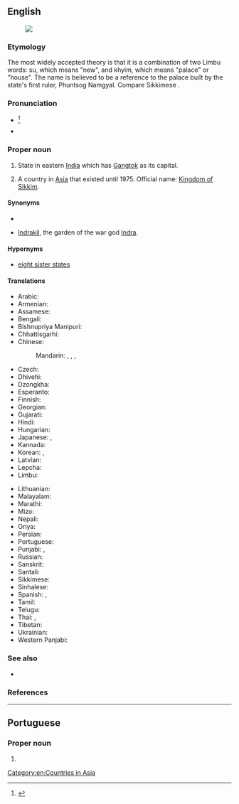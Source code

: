 ==English==
{{wikipedia}}
[[Image:Sikkim in India (disputed hatched).svg|thumb|]]

===Etymology===
The most widely accepted theory is that it is a combination of two Limbu words: su, which means "new", and khyim, which means "palace" or "house". The name is believed to be a reference to the palace built by the state's first ruler, Phuntsog Namgyal. Compare Sikkimese {{m|sip|སུ་ཁྱིམ}}.

===Pronunciation===
* {{IPA|/ˈsɪkɪm/|lang=en}}<ref>{{R:Dictionary.com}}</ref>
* {{audio|Lif-Sikkim.ogg|Audio (in the Limbu language)|lang=en}}

===Proper noun===
{{en-proper noun}}

# {{senseid|en|Q1505}}State in eastern [[India]] which has [[Gangtok]] as its capital.
# {{senseid|en|Q3960459}}{{lb|en|historical}} A country in [[Asia]] that existed until 1975. Official name: [[Kingdom of Sikkim]].

====Synonyms====
* {{l|en|Kingdom of Sikkim}}
* {{q|historic}} [[Indrakil]], the garden of the war god [[Indra]].

====Hypernyms====
* [[eight sister states]]

====Translations====
{{trans-top|id=Q1505|state in eastern India which has Gangtok as its capital}}
* Arabic: {{t|ar|سِيكِيم|m|tr=sikīm}}
* Armenian: {{t|hy|Սիկկիմ}}
* Assamese: {{t|as|ছিক্কিম|sc=Beng}}
* Bengali: {{t|bn|সিক্কিম|tr=sikkim|sc=Beng}}
* Bishnupriya Manipuri: {{t|bpy|সিকিম}}
* Chhattisgarhi: {{t-needed|hne}}
* Chinese:
*: Mandarin: {{t+|cmn|錫金|sc=Hani}}, {{t+|cmn|锡金|tr=Xī​jīn​|sc=Hani}}, {{t|cmn|錫金邦|sc=Hani}}, {{t|cmn|锡金邦|tr=Xī​jīn-bāng|sc=Hani}}
* Czech: {{t+|cs|Sikkim|m}}
* Dhivehi: {{t|dv|ސިއްކީމް}}
* Dzongkha: {{t-needed|dz}}
* Esperanto: {{t|eo|Sikimo}}
* Finnish: {{t|fi|Sikkim}}
* Georgian: {{t|ka|სიკიმი}}
* Gujarati: {{t|gu|સિક્કિમ|tr=sikkim|sc=Gujr}}
* Hindi: {{t+|hi|सिक्किम|tr=sikkim}}
* Hungarian: {{t+|hu|Szikkim}}
* Japanese: {{t|ja|シッキム州|tr=Sikkimu-shū}}, {{t|ja|シッキム|tr=Sikkimu}}
* Kannada: {{t+|kn|ಸಿಕ್ಕಿಂ|sc=Knda}}
* Korean: {{t+|ko|시킴 주|tr=Sikim ju}}, {{t|ko|시킴|tr=Sikim}}
* Latvian: {{t|lv|Sikima}}
* Lepcha: {{t-needed|lep}}
* Limbu: {{t-needed|lif}}
{{trans-mid}}
* Lithuanian: {{t|lt|Sikimas}}
* Malayalam: {{t|ml|സിക്കിം|sc=Mlym}}
* Marathi: {{t|mr|सिक्किम|tr=sikkim|sc=Deva}}
* Mizo: {{t-needed|lus}}
* Nepali: {{t+|ne|सिक्किम|sc=Deva}}
* Oriya: {{t|or|ସିକିମ|tr=sikim|sc=Orya}}
* Persian: {{t|fa|سیکیم|tr=Sikim|sc=fa-Arab}}
* Portuguese: {{t|pt|Sikkim|m}}
* Punjabi: {{t|pa|ਸਿੱਕਮ|tr=sikkam|sc=Guru}}, {{t|pa|ਸਿਕਿਮ|tr=sikim|sc=Guru}}
* Russian: {{t|ru|Сикки́м|m}}
* Sanskrit: {{t|sa|सिक्किम}}
* Santali: {{t-needed|sat}}
* Sikkimese: {{t|sip|སུ་ཁྱིམ}}
* Sinhalese: {{t|si|සිකිම්}}
* Spanish: {{t|es|Sikkim}}, {{t|es|Sikín}}
* Tamil: {{t|ta|சிக்கிம்}}
* Telugu: {{t+|te|సిక్కిం}}
* Thai: {{t|th|รัฐสิกขิม|tr=rát sìk-kĭm}}, {{t|th|สิกขิม|tr=sìk-kĭm}}
* Tibetan: {{t|bo|འབྲས་ལྗོངས|sc=Tibt}}
* Ukrainian: {{t|uk|Сіккім|sc=Cyrl}}
* Western Panjabi: {{t+|pnb|سکم}}
{{trans-bottom}}

===See also===
* {{list:states of India/en}}

===References===
<references/>

[[Category:en:Countries in Asia]]

----

==Portuguese==

===Proper noun===
{{pt-proper noun|m}}

# {{place|pt|state|in eastern|c/India|t1=Sikkim}}